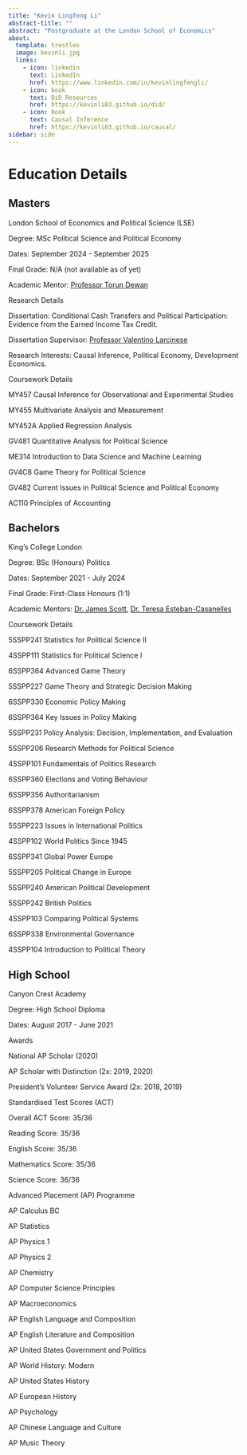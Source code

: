 ```yaml
---
title: "Kevin Lingfeng Li"
abstract-title: ""
abstract: "Postgraduate at the London School of Economics"
about:
  template: trestles
  image: kevinli.jpg
  links:
    - icon: linkedin
      text: LinkedIn
      href: https://www.linkedin.com/in/kevinlingfengli/
    - icon: book
      text: DiD Resources
      href: https://kevinli03.github.io/did/
    - icon: book
      text: Causal Inference
      href: https://kevinli03.github.io/causal/
sidebar: side
---
```


# Education Details

::::::::::::::::::::: {.panel-tabset .nav-pills}
## Masters

:::: myclass
London School of Economics and Political Science (LSE)

::: small
Degree: MSc Political Science and Political Economy

Dates: September 2024 - September 2025

Final Grade: N/A (not available as of yet)

Academic Mentor: [Professor Torun Dewan](https://en.wikipedia.org/wiki/Torun_Dewan)
:::
::::

:::: myclass
Research Details

::: small
Dissertation: Conditional Cash Transfers and Political Participation: Evidence from the Earned Income Tax Credit.

Dissertation Supervisor: [Professor Valentino Larcinese](https://www.lse.ac.uk/government/people/academic-staff/valentino-larcinese)

Research Interests: Causal Inference, Political Economy, Development Economics.
:::
::::

:::: myclass
Coursework Details

::: small
MY457 Causal Inference for Observational and Experimental Studies

MY455 Multivariate Analysis and Measurement

MY452A Applied Regression Analysis

GV481 Quantitative Analysis for Political Science

ME314 Introduction to Data Science and Machine Learning

GV4C8 Game Theory for Political Science

GV482 Current Issues in Political Science and Political Economy

AC110 Principles of Accounting
:::
::::

## Bachelors

:::: myclass
King's College London

::: small
Degree: BSc (Honours) Politics

Dates: September 2021 - July 2024

Final Grade: First-Class Honours (1:1)

Academic Mentors: [Dr. James Scott](https://scholar.google.com/citations?user=j4PK-PUAAAAJ&hl=en), [Dr. Teresa Esteban-Casanelles](https://teresaestebancasanelles.net/)
:::
::::

:::: myclass
Coursework Details

::: small
5SSPP241 Statistics for Political Science II

4SSPP111 Statistics for Political Science I

6SSPP364 Advanced Game Theory

5SSPP227 Game Theory and Strategic Decision Making

6SSPP330 Economic Policy Making

6SSPP364 Key Issues in Policy Making

5SSPP231 Policy Analysis: Decision, Implementation, and Evaluation

5SSPP206 Research Methods for Political Science

4SSPP101 Fundamentals of Politics Research

6SSPP360 Elections and Voting Behaviour

6SSPP356 Authoritarianism

6SSPP378 American Foreign Policy

5SSPP223 Issues in International Politics

4SSPP102 World Politics Since 1945

6SSPP341 Global Power Europe

5SSPP205 Political Change in Europe

5SSPP240 American Political Development

5SSPP242 British Politics

4SSPP103 Comparing Political Systems

6SSPP338 Environmental Governance

4SSPP104 Introduction to Political Theory
:::
::::

## High School

:::: myclass
Canyon Crest Academy

::: small
Degree: High School Diploma

Dates: August 2017 - June 2021
:::
::::

:::: myclass
Awards

::: small
National AP Scholar (2020)

AP Scholar with Distinction (2x: 2019, 2020)

President's Volunteer Service Award (2x: 2018, 2019)
:::
::::

:::: myclass
Standardised Test Scores (ACT)

::: small
Overall ACT Score: 35/36

Reading Score: 35/36

English Score: 35/36

Mathematics Score: 35/36

Science Score: 36/36
:::
::::

:::: myclass
Advanced Placement (AP) Programme

::: small
AP Calculus BC

AP Statistics

AP Physics 1

AP Physics 2

AP Chemistry

AP Computer Science Principles

AP Macroeconomics

AP English Language and Composition

AP English Literature and Composition

AP United States Government and Politics

AP World History: Modern

AP United States History

AP European History

AP Psychology

AP Chinese Language and Culture

AP Music Theory
:::
::::
:::::::::::::::::::::